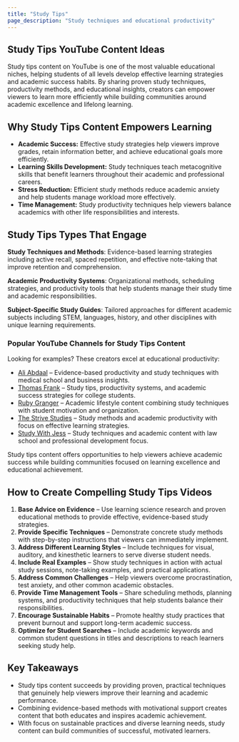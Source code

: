 ```yaml
---
title: "Study Tips"
page_description: "Study techniques and educational productivity"
---
```


## Study Tips YouTube Content Ideas

Study tips content on YouTube is one of the most valuable educational niches, helping students of all levels develop effective learning strategies and academic success habits. By sharing proven study techniques, productivity methods, and educational insights, creators can empower viewers to learn more efficiently while building communities around academic excellence and lifelong learning.

## Why Study Tips Content Empowers Learning

- **Academic Success:** Effective study strategies help viewers improve grades, retain information better, and achieve educational goals more efficiently.  
- **Learning Skills Development:** Study techniques teach metacognitive skills that benefit learners throughout their academic and professional careers.  
- **Stress Reduction:** Efficient study methods reduce academic anxiety and help students manage workload more effectively.  
- **Time Management:** Study productivity techniques help viewers balance academics with other life responsibilities and interests.  

## Study Tips Types That Engage

**Study Techniques and Methods**: Evidence-based learning strategies including active recall, spaced repetition, and effective note-taking that improve retention and comprehension.

**Academic Productivity Systems**: Organizational methods, scheduling strategies, and productivity tools that help students manage their study time and academic responsibilities.

**Subject-Specific Study Guides**: Tailored approaches for different academic subjects including STEM, languages, history, and other disciplines with unique learning requirements.

### Popular YouTube Channels for Study Tips Content

Looking for examples? These creators excel at educational productivity:  
- [Ali Abdaal](https://www.youtube.com/@aliabdaal) – Evidence-based productivity and study techniques with medical school and business insights.  
- [Thomas Frank](https://www.youtube.com/@Thomasfrank) – Study tips, productivity systems, and academic success strategies for college students.  
- [Ruby Granger](https://www.youtube.com/@StudyWithRuby) – Academic lifestyle content combining study techniques with student motivation and organization.  
- [The Strive Studies](https://www.youtube.com/@TheStriveStudies) – Study methods and academic productivity with focus on effective learning strategies.  
- [Study With Jess](https://www.youtube.com/@StudyWithJess) – Study techniques and academic content with law school and professional development focus.  

Study tips content offers opportunities to help viewers achieve academic success while building communities focused on learning excellence and educational achievement.

## How to Create Compelling Study Tips Videos

1. **Base Advice on Evidence** – Use learning science research and proven educational methods to provide effective, evidence-based study strategies.  
2. **Provide Specific Techniques** – Demonstrate concrete study methods with step-by-step instructions that viewers can immediately implement.  
3. **Address Different Learning Styles** – Include techniques for visual, auditory, and kinesthetic learners to serve diverse student needs.  
4. **Include Real Examples** – Show study techniques in action with actual study sessions, note-taking examples, and practical applications.  
5. **Address Common Challenges** – Help viewers overcome procrastination, test anxiety, and other common academic obstacles.  
6. **Provide Time Management Tools** – Share scheduling methods, planning systems, and productivity techniques that help students balance their responsibilities.  
7. **Encourage Sustainable Habits** – Promote healthy study practices that prevent burnout and support long-term academic success.  
8. **Optimize for Student Searches** – Include academic keywords and common student questions in titles and descriptions to reach learners seeking study help.  

## Key Takeaways

- Study tips content succeeds by providing proven, practical techniques that genuinely help viewers improve their learning and academic performance.  
- Combining evidence-based methods with motivational support creates content that both educates and inspires academic achievement.  
- With focus on sustainable practices and diverse learning needs, study content can build communities of successful, motivated learners.